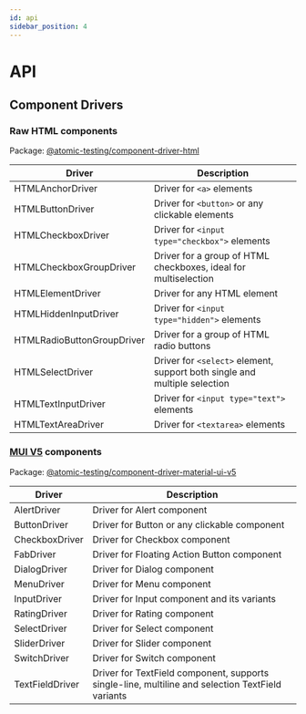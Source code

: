 ```yaml
---
id: api
sidebar_position: 4
---
```


# API

## Component Drivers

### Raw HTML components

Package: [@atomic-testing/component-driver-html](https://github.com/atomic-testing/atomic-testing/tree/main/packages/component-driver-html/src/components)

| Driver                     | Description                                                               |
| -------------------------- | ------------------------------------------------------------------------- |
| HTMLAnchorDriver           | Driver for `<a>` elements                                                 |
| HTMLButtonDriver           | Driver for `<button>` or any clickable elements                           |
| HTMLCheckboxDriver         | Driver for `<input type="checkbox">` elements                             |
| HTMLCheckboxGroupDriver    | Driver for a group of HTML checkboxes, ideal for multiselection           |
| HTMLElementDriver          | Driver for any HTML element                                               |
| HTMLHiddenInputDriver      | Driver for `<input type="hidden">` elements                               |
| HTMLRadioButtonGroupDriver | Driver for a group of HTML radio buttons                                  |
| HTMLSelectDriver           | Driver for `<select>` element, support both single and multiple selection |
| HTMLTextInputDriver        | Driver for `<input type="text">` elements                                 |
| HTMLTextAreaDriver         | Driver for `<textarea>` elements                                          |

### [MUI V5](https://mui.com/material-ui/getting-started/overview/) components

Package: [@atomic-testing/component-driver-material-ui-v5](https://github.com/atomic-testing/atomic-testing/tree/main/packages/component-driver-mui-v5/src/components)

| Driver          | Description                                                                                      |
| --------------- | ------------------------------------------------------------------------------------------------ |
| AlertDriver     | Driver for Alert component                                                                       |
| ButtonDriver    | Driver for Button or any clickable component                                                     |
| CheckboxDriver  | Driver for Checkbox component                                                                    |
| FabDriver       | Driver for Floating Action Button component                                                      |
| DialogDriver    | Driver for Dialog component                                                                      |
| MenuDriver      | Driver for Menu component                                                                        |
| InputDriver     | Driver for Input component and its variants                                                      |
| RatingDriver    | Driver for Rating component                                                                      |
| SelectDriver    | Driver for Select component                                                                      |
| SliderDriver    | Driver for Slider component                                                                      |
| SwitchDriver    | Driver for Switch component                                                                      |
| TextFieldDriver | Driver for TextField component, supports single-line, multiline and selection TextField variants |
